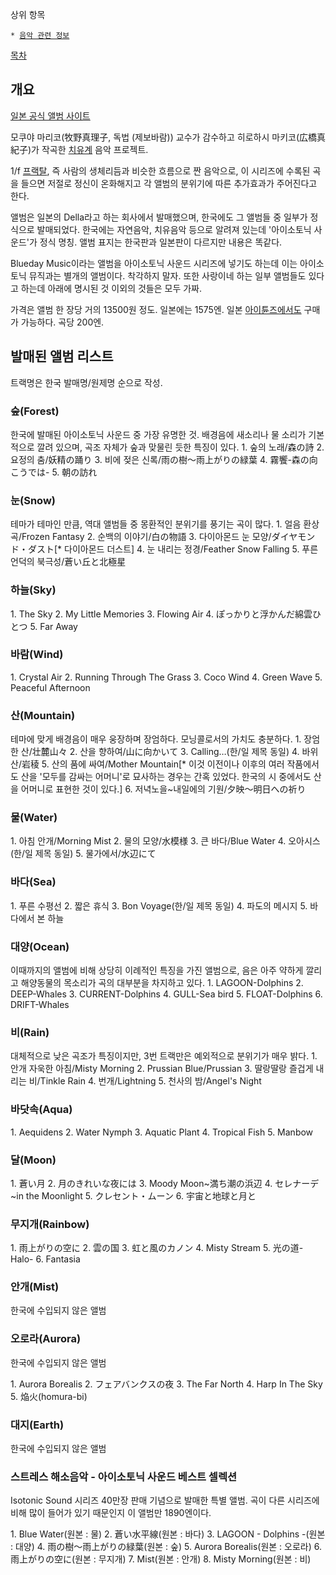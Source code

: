 상위 항목
 * [[음악 관련 정보]]

[[목차]]

== 개요 ==

[http://www.della.co.jp/item/item_list.html?category_id=53 일본 공식 앨범 사이트]

모쿠야 마리코(牧野真理子, 독법 (제보바람)) 교수가 감수하고 히로하시 마키코(広橋真紀子)가 작곡한 [[치유계]] 음악 프로젝트.

1/f [[프랙탈]], 즉 사람의 생체리듬과 비슷한 흐름으로 짠 음악으로, 이 시리즈에 수록된 곡을 들으면 저절로 정신이 온화해지고 각 앨범의 분위기에 따른 추가효과가 주어진다고 한다.

앨범은 일본의 Della라고 하는 회사에서 발매했으며, 한국에도 그 앨범들 중 일부가 정식으로 발매되었다. 한국에는 자연음악, 치유음악 등으로 알려져 있는데 '아이소토닉 사운드'가 정식 명칭. 앨범 표지는 한국판과 일본판이 다르지만 내용은 똑같다.

Blueday Music이라는 앨범을 아이소토닉 사운드 시리즈에 넣기도 하는데 이는 아이소토닉 뮤직과는 별개의 앨범이다. 착각하지 말자. 또한 사랑이네 하는 일부 앨범들도 있다고 하는데 아래에 명시된 것 이외의 것들은 모두 가짜.

가격은 앨범 한 장당 거의 13500원 정도. 일본에는 1575엔.
일본 [[아이튠즈]]에서도 구매가 가능하다. 곡당 200엔.

== 발매된 앨범 리스트 ==
트랙명은 한국 발매명/원제명 순으로 작성.

=== 숲(Forest) ===
한국에 발매된 아이소토닉 사운드 중 가장 유명한 것.
배경음에 새소리나 물 소리가 기본적으로 깔려 있으며, 곡조 자체가 숲과 맞물린 듯한 특징이 있다.
1. 숲의 노래/森の詩
2. 요정의 춤/妖精の踊り
3. 비에 젖은 신록/雨の樹〜雨上がりの緑葉
4. 霧饗-森の向こうでは-
5. 朝の訪れ
=== 눈(Snow) ===
테마가 테마인 만큼, 역대 앨범들 중 몽환적인 분위기를 풍기는 곡이 많다.
1. 얼음 환상곡/Frozen Fantasy
2. 순백의 이야기/白の物語
3. 다이아몬드 눈 모양/ダイヤモンド・ダスト[* 다이아몬드 더스트]
4. 눈 내리는 정경/Feather Snow Falling
5. 푸른 언덕의 북극성/蒼い丘と北極星
=== 하늘(Sky) ===
1. The Sky
2. My Little Memories
3. Flowing Air
4. ぽっかりと浮かんだ綿雲ひとつ
5. Far Away
=== 바람(Wind) ===
1. Crystal Air
2. Running Through The Grass
3. Coco Wind
4. Green Wave
5. Peaceful Afternoon
=== 산(Mountain) ===
테마에 맞게 배경음이 매우 웅장하며 장엄하다. 모닝콜로서의 가치도 충분하다.
1. 장엄한 산/壮麓山々
2. 산을 향하여/山に向かいて
3. Calling…(한/일 제목 동일)
4. 바위산/岩稜
5. 산의 품에 싸여/Mother Mountain[* 이것 이전이나 이후의 여러 작품에서도 산을 '모두를 감싸는 어머니'로 묘사하는 경우는 간혹 있었다. 한국의 시 중에서도 산을 어머니로 표현한 것이 있다.]
6. 저녁노을~내일에의 기원/夕映〜明日への祈り
=== 물(Water) ===
1. 아침 안개/Morning Mist
2. 물의 모양/水模様
3. 큰 바다/Blue Water
4. 오아시스(한/일 제목 동일)
5. 물가에서/水辺にて
=== 바다(Sea) ===
1. 푸른 수평선
2. 짧은 휴식
3. Bon Voyage(한/일 제목 동일)
4. 파도의 메시지
5. 바다에서 본 하늘
=== 대양(Ocean) ===
이때까지의 앨범에 비해 상당히 이례적인 특징을 가진 앨범으로, 음은 아주 약하게 깔리고 해양동물의 목소리가 곡의 대부분을 차지하고 있다.
1. LAGOON-Dolphins
2. DEEP-Whales
3. CURRENT-Dolphins
4. GULL-Sea bird
5. FLOAT-Dolphins
6. DRIFT-Whales
=== 비(Rain) ===
대체적으로 낮은 곡조가 특징이지만, 3번 트랙만은 예외적으로 분위기가 매우 밝다.
1. 안개 자욱한 아침/Misty Morning
2. Prussian Blue/Prussian
3. 딸랑딸랑 즐겁게 내리는 비/Tinkle Rain
4. 번개/Lightning
5. 천사의 밤/Angel's Night
=== 바닷속(Aqua) ===
1. Aequidens
2. Water Nymph
3. Aquatic Plant
4. Tropical Fish
5. Manbow
=== 달(Moon) ===
1. 蒼い月
2. 月のきれいな夜には
3. Moody Moon~満ち潮の浜辺
4. セレナーデ~in the Moonlight
5. クレセント・ムーン
6. 宇宙と地球と月と
=== 무지개(Rainbow) ===
1. 雨上がりの空に
2. 雲の国
3. 虹と風のカノン
4. Misty Stream
5. 光の道-Halo-
6. Fantasia
=== 안개(Mist) ===
한국에 수입되지 않은 앨범


=== 오로라(Aurora) ===
한국에 수입되지 않은 앨범

1. Aurora Borealis
2. フェアバンクスの夜
3. The Far North
4. Harp In The Sky
5. 焔火(homura-bi)
=== 대지(Earth) ===
한국에 수입되지 않은 앨범

=== 스트레스 해소음악 - 아이소토닉 사운드 베스트 셀렉션 ===
Isotonic Sound 시리즈 40만장 판매 기념으로 발매한 특별 앨범. 곡이 다른 시리즈에 비해 많이 들어가 있기 때문인지 이 앨범만 1890엔이다.

1. Blue Water(원본 : 물)
2. 蒼い水平線(원본 : 바다)
3. LAGOON - Dolphins -(원본 : 대양)
4. 雨の樹～雨上がりの緑葉(원본 : 숲)
5. Aurora Borealis(원본 : 오로라)
6. 雨上がりの空に(원본 : 무지개)
7. Mist(원본 : 안개)
8. Misty Morning(원본 : 비)
